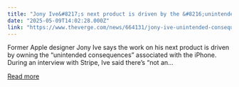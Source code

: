 ```yaml
---
title: "Jony Ive&#8217;s next product is driven by the &#8216;unintended consequences&#8217; of the iPhone"
date: "2025-05-09T14:02:28.000Z"
link: "https://www.theverge.com/news/664131/jony-ive-unintended-consequences-iphone-new-product"
---
```


Former Apple designer Jony Ive says the work on his next product is driven by owning the “unintended consequences” associated with the iPhone. During an interview with Stripe, Ive said there’s “not an...

[Read more](https://www.theverge.com/news/664131/jony-ive-unintended-consequences-iphone-new-product)
